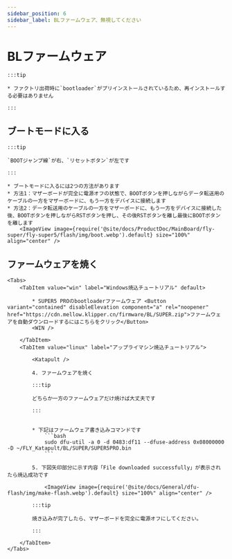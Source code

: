 ```yaml
---
sidebar_position: 6
sidebar_label: BLファームウェア、無視してください
---
```



# BLファームウェア

    :::tip

    * ファクトリ出荷時に`bootloader`がプリインストールされているため、再インストールする必要はありません

    :::

## ブートモードに入る

    :::tip

    `BOOTジャンプ線`が右、`リセットボタン`が左です

    :::

    * ブートモードに入るには2つの方法があります
    * 方法1：マザーボードが完全に電源オフの状態で、BOOTボタンを押しながらデータ転送用のケーブルの一方をマザーボードに、もう一方をデバイスに接続します
    * 方法2：データ転送用のケーブルの一方をマザーボードに、もう一方をデバイスに接続した後、BOOTボタンを押しながらRSTボタンを押し、その後RSTボタンを離し最後にBOOTボタンを離します
        <ImageView image={require('@site/docs/ProductDoc/MainBoard/fly-super/fly-super5/flash/img/boot.webp').default} size="100%" align="center" />

## ファームウェアを焼く
    <Tabs>
        <TabItem value="win" label="Windows焼込チュートリアル" default>

            * SUPER5 PROのbootloaderファームウェア <Button variant="contained" disableElevation component="a" rel="noopener" href="https://cdn.mellow.klipper.cn/firmware/BL/SUPER.zip">ファームウェアを自動ダウンロードするにはこちらをクリック</Button>
            <WIN />
            
        </TabItem>
        <TabItem value="linux" label="アップライマシン焼込チュートリアル">
            
            <Katapult />

            4. ファームウェアを焼く

            :::tip

            どちらか一方のファームウェアだけ焼けば大丈夫です

            :::


            * 下記はファームウェア書き込みコマンドです
                ```bash
                sudo dfu-util -a 0 -d 0483:df11 --dfuse-address 0x08000000 -D ~/FLY_Katapult/BL/SUPER/SUPER5PRO.bin
                ```

            5. 下図矢印部分に示す内容「File downloaded successfully」が表示されたら焼込成功です

                <ImageView image={require('@site/docs/General/dfu-flash/img/make-flash.webp').default} size="100%" align="center" />

            :::tip

            焼き込みが完了したら、マザーボードを完全に電源オフにしてください。

            :::

        </TabItem>
    </Tabs>
